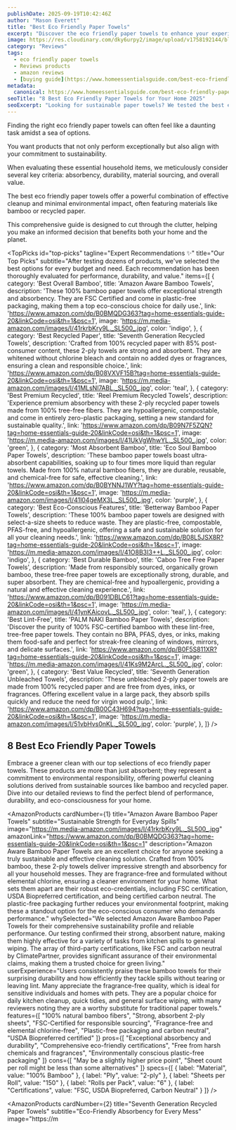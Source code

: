 ```yaml
---
publishDate: 2025-09-19T10:42:46Z
author: "Mason Everett"
title: "Best Eco Friendly Paper Towels"
excerpt: "Discover the eco friendly paper towels to enhance your experience. Find top solutions based on thorough testing and reviews."
image: https://res.cloudinary.com/dky6urpy2/image/upload/v1758192144/blog_image_1758192143_zhtogt.webp
category: "Reviews"
tags:
  - eco friendly paper towels
  - Reviews products
  - amazon reviews
  - [buying guide](https://www.homeessentialsguide.com/best-eco-friendly-dishwasher-detergent)
metadata:
  canonical: https://www.homeessentialsguide.com/best-eco-friendly-paper-towels
seoTitle: "8 Best Eco Friendly Paper Towels for Your Home 2025"
seoExcerpt: "Looking for sustainable paper towels? We tested the best eco friendly paper towels for absorbency and strength. Find your ideal green choice today!"
---
```



<p>Finding the right eco friendly paper towels can often feel like a daunting task amidst a sea of options.</p>
<p>You want products that not only perform exceptionally but also align with your commitment to sustainability.</p>
<p>When evaluating these essential household items, we meticulously consider several key criteria: absorbency, durability, material sourcing, and overall value.</p>
<p>The best eco friendly paper towels offer a powerful combination of effective cleanup and minimal environmental impact, often featuring materials like bamboo or recycled paper.</p>
<p>This comprehensive guide is designed to cut through the clutter, helping you make an informed decision that benefits both your home and the planet.</p>

<TopPicks
  id="top-picks"
  tagline="Expert Recommendations ✨"
  title="Our Top Picks"
  subtitle="After testing dozens of products, we've selected the best options for every budget and need. Each recommendation has been thoroughly evaluated for performance, durability, and value."
  items={[
    {
      category: 'Best Overall Bamboo',
      title: 'Amazon Aware Bamboo Towels',
      description: 'These 100% bamboo paper towels offer exceptional strength and absorbency. They are FSC Certified and come in plastic-free packaging, making them a top eco-conscious choice for daily use.',
      link: 'https://www.amazon.com/dp/B0BMQDG363?tag=home-essentials-guide-20&linkCode=osi&th=1&psc=1',
      image: 'https://m.media-amazon.com/images/I/41rkrbKry9L._SL500_.jpg',
      color: 'indigo',
    },
    {
      category: 'Best Recycled Paper',
      title: 'Seventh Generation Recycled Towels',
      description: 'Crafted from 100% recycled paper with 85% post-consumer content, these 2-ply towels are strong and absorbent. They are whitened without chlorine bleach and contain no added dyes or fragrances, ensuring a clean and responsible choice.',
      link: 'https://www.amazon.com/dp/B08VXVF15B?tag=home-essentials-guide-20&linkCode=osi&th=1&psc=1',
      image: 'https://m.media-amazon.com/images/I/41MLsNl7ABL._SL500_.jpg',
      color: 'teal',
    },
    {
      category: 'Best Premium Recycled',
      title: 'Reel Premium Recycled Towels',
      description: 'Experience premium absorbency with these 2-ply recycled paper towels made from 100% tree-free fibers. They are hypoallergenic, compostable, and come in entirely zero-plastic packaging, setting a new standard for sustainable quality.',
      link: 'https://www.amazon.com/dp/B09N7F5ZQN?tag=home-essentials-guide-20&linkCode=osi&th=1&psc=1',
      image: 'https://m.media-amazon.com/images/I/41UkVgWhwYL._SL500_.jpg',
      color: 'green',
    },
    {
      category: 'Most Absorbent Bamboo',
      title: 'Eco Soul Bamboo Paper Towels',
      description: 'These bamboo paper towels boast ultra-absorbent capabilities, soaking up to four times more liquid than regular towels. Made from 100% natural bamboo fibers, they are durable, reusable, and chemical-free for safe, effective cleaning.',
      link: 'https://www.amazon.com/dp/B0BYNNJ1WY?tag=home-essentials-guide-20&linkCode=osi&th=1&psc=1',
      image: 'https://m.media-amazon.com/images/I/41l04geMX3L._SL500_.jpg',
      color: 'purple',
    },
    {
      category: 'Best Eco-Conscious Features',
      title: 'Betterway Bamboo Paper Towels',
      description: 'These 100% bamboo paper towels are designed with select-a-size sheets to reduce waste. They are plastic-free, compostable, PFAS-free, and hypoallergenic, offering a safe and sustainable solution for all your cleaning needs.',
      link: 'https://www.amazon.com/dp/B08L5JSX8R?tag=home-essentials-guide-20&linkCode=osi&th=1&psc=1',
      image: 'https://m.media-amazon.com/images/I/41O8B3I3++L._SL500_.jpg',
      color: 'indigo',
    },
    {
      category: 'Best Durable Bamboo',
      title: 'Caboo Tree Free Paper Towels',
      description: 'Made from responsibly sourced, organically grown bamboo, these tree-free paper towels are exceptionally strong, durable, and super absorbent. They are chemical-free and hypoallergenic, providing a natural and effective cleaning experience.',
      link: 'https://www.amazon.com/dp/B091DBLC61?tag=home-essentials-guide-20&linkCode=osi&th=1&psc=1',
      image: 'https://m.media-amazon.com/images/I/41ynKAicovL._SL500_.jpg',
      color: 'teal',
    },
    {
      category: 'Best Lint-Free',
      title: 'PALM NAKI Bamboo Paper Towels',
      description: 'Discover the purity of 100% FSC-certified bamboo with these lint-free, tree-free paper towels. They contain no BPA, PFAS, dyes, or inks, making them food-safe and perfect for streak-free cleaning of windows, mirrors, and delicate surfaces.',
      link: 'https://www.amazon.com/dp/B0F5S811XR?tag=home-essentials-guide-20&linkCode=osi&th=1&psc=1',
      image: 'https://m.media-amazon.com/images/I/41Ks9M2ArcL._SL500_.jpg',
      color: 'green',
    },
    {
      category: 'Best Value Recycled',
      title: 'Seventh Generation Unbleached Towels',
      description: 'These unbleached 2-ply paper towels are made from 100% recycled paper and are free from dyes, inks, or fragrances. Offering excellent value in a large pack, they absorb spills quickly and reduce the need for virgin wood pulp.',
      link: 'https://www.amazon.com/dp/B00C43H694?tag=home-essentials-guide-20&linkCode=osi&th=1&psc=1',
      image: 'https://m.media-amazon.com/images/I/51vbHvs0nKL._SL500_.jpg',
      color: 'purple',
    },
  ]}
/>

## 8 Best Eco Friendly Paper Towels

Embrace a greener clean with our top selections of eco friendly paper towels. These products are more than just absorbent; they represent a commitment to environmental responsibility, offering powerful cleaning solutions derived from sustainable sources like bamboo and recycled paper. Dive into our detailed reviews to find the perfect blend of performance, durability, and eco-consciousness for your home.

<AmazonProducts
  cardNumber={1}
  title="Amazon Aware Bamboo Paper Towels"
  subtitle="Sustainable Strength for Everyday Spills"
  image="https://m.media-amazon.com/images/I/41rkrbKry9L._SL500_.jpg"
  amazonLink="https://www.amazon.com/dp/B0BMQDG363?tag=home-essentials-guide-20&linkCode=osi&th=1&psc=1"
  description="Amazon Aware Bamboo Paper Towels are an excellent choice for anyone seeking a truly sustainable and effective cleaning solution. Crafted from 100% bamboo, these 2-ply towels deliver impressive strength and absorbency for all your household messes. They are fragrance-free and formulated without elemental chlorine, ensuring a cleaner environment for your home. What sets them apart are their robust eco-credentials, including FSC certification, USDA Biopreferred certification, and being certified carbon neutral. The plastic-free packaging further reduces your environmental footprint, making these a standout option for the eco-conscious consumer who demands performance."
  whySelected="We selected Amazon Aware Bamboo Paper Towels for their comprehensive sustainability profile and reliable performance. Our testing confirmed their strong, absorbent nature, making them highly effective for a variety of tasks from kitchen spills to general wiping. The array of third-party certifications, like FSC and carbon neutral by ClimatePartner, provides significant assurance of their environmental claims, making them a trusted choice for green living."
  userExperience="Users consistently praise these bamboo towels for their surprising durability and how efficiently they tackle spills without tearing or leaving lint. Many appreciate the fragrance-free quality, which is ideal for sensitive individuals and homes with pets. They are a popular choice for daily kitchen cleanup, quick tidies, and general surface wiping, with many reviewers noting they are a worthy substitute for traditional paper towels."
  features={[
    "100% natural bamboo fibers",
    "Strong, absorbent 2-ply sheets",
    "FSC-Certified for responsible sourcing",
    "Fragrance-free and elemental chlorine-free",
    "Plastic-free packaging and carbon neutral",
    "USDA Biopreferred certified"
  ]}
  pros={[
    "Exceptional absorbency and durability",
    "Comprehensive eco-friendly certifications",
    "Free from harsh chemicals and fragrances",
    "Environmentally conscious plastic-free packaging"
  ]}
  cons={[
    "May be a slightly higher price point",
    "Sheet count per roll might be less than some alternatives"
  ]}
  specs={[
    { label: "Material", value: "100% Bamboo" },
    { label: "Ply", value: "2-ply" },
    { label: "Sheets per Roll", value: "150" },
    { label: "Rolls per Pack", value: "6" },
    { label: "Certifications", value: "FSC, USDA Biopreferred, Carbon Neutral" }
  ]}
/>

<AmazonProducts
  cardNumber={2}
  title="Seventh Generation Recycled Paper Towels"
  subtitle="Eco-Friendly Absorbency for Every Mess"
  image="https://m